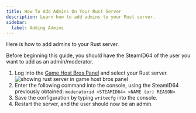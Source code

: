 ```yaml
---
title: How To Add Admins On Your Rust Server
description: Learn how to add admins to your Rust server.
sidebar:
  label: Adding Admins
---
```


Here is how to add admins to your Rust server.

Before beginning this guide, you should have the SteamID64 of the user you want to add as an admin/moderator.
<Steps>
1. Log into the [Game Host Bros Panel](https://panel.gamehostbros.com) and select your Rust server.
![showing rust server in game host bros panel](../../../../assets/guide-images/rustselected.png)
2. Enter the following command into the console, using the SteamID64 previously obtained:
`moderatorid <STEAMID64> <NAME (or) REASON>`
3. Save the configuration by typing `writecfg` into the console.
4. Restart the server, and the user should now be an admin.
</Steps>